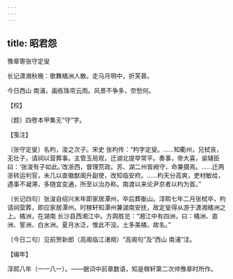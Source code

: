 ```yaml
---
---
---
```

title: 昭君怨
---



豫章寄张守定叟





长记潇湘秋晚：歌舞橘洲人散。走马月明中，折芙蓉。

今日西山 南浦，画栋珠帘云雨。风景不争多，奈愁何。





【校】


〔题〕四卷本甲集无“守”字。





【笺注】


〔张守定叟〕名枃，浚之次子。宋史 张枃传：“枃字定叟。……知衢州，兄栻丧，无壮子，请祠以营葬事。主管玉局观，迁湖北提举常平。奏事，帝大喜，谕辅臣曰：‘张浚有子如此。’改浙西，督理荒政。苏、湖二州皆阙守，命兼摄焉。……迁两浙转运判官，未几以直徽猷阁升副使，改知临安府。……枃天分高爽，吏材敏给，遇事不凝滞，多随宜变通，所至以治办称。南渡以来论尹京者以枃为首。”

〔长记四句〕张浚自绍兴末年即家居潭州，卒后葬衡山。淳熙七年二月张栻卒，枃请祠营葬，即应家居潭州。时稼轩知潭州兼湖南安抚，故定叟得从游于潇湘橘洲之上。橘洲，在湖南 长沙县西湘江中。方舆胜览：“湘江中有四洲，曰：橘洲、直洲、誓洲、白水洲。夏月水泛，惟此不没。土多美橘，故名。”

〔今日二句〕见前贺新郎（高阁临江渚阕）“高阁句”及“西山 南浦”注。





【编年】


淳熙八年（一一八一）。——据词中前章数语，知是稼轩第二次帅豫章时所作。